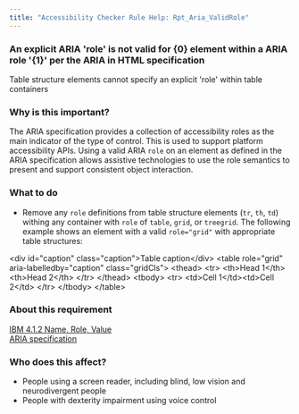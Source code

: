 ```yaml
---
title: "Accessibility Checker Rule Help: Rpt_Aria_ValidRole"
---
```


<div className="toolHelp">
<Row>
<Column colLg={16} colMd={8} colSm={4} className="toolHead">

### An explicit ARIA 'role' is not valid for {0} element within a ARIA role '{1}' per the ARIA in HTML specification

<div id="locLevel"></div>

Table structure elements cannot specify an explicit 'role' within table containers

</Column>
</Row>
<Row>
<Column colLg={11} colMd={5} colSm={4} className="toolMain">

### Why is this important?

The ARIA specification provides a collection of accessibility roles as the main indicator 
of the type of control. This is used to support platform accessibility APIs. Using a valid 
ARIA `role` on an element as defined in the ARIA specification allows assistive 
technologies to use the role semantics to present and support consistent object interaction.

<div id="locSnippet"></div>

### What to do

* Remove any `role` definitions from table structure elements (`tr`, `th`, `td`) withing any 
container with `role` of `table`, `grid`, or `treegrid`. The following example shows an element 
with a valid `role="grid"` with appropriate table structures:

<CodeSnippet type="multi" light={true}> 

&lt;div id="caption" class="caption"&gt;Table caption&lt;/div&gt;
&lt;table role="grid" aria-labelledby="caption" class="gridCls"&gt;
  &lt;thead&gt;
    &lt;tr&gt;
      &lt;th&gt;Head 1&lt;/th&gt;&lt;th&gt;Head 2&lt;/th&gt;
    &lt;/tr&gt;
  &lt;/thead&gt;
  &lt;tbody&gt;
    &lt;tr&gt;
      &lt;td&gt;Cell 1&lt;/td&gt;&lt;td&gt;Cell 2&lt;/td&gt;
    &lt;/tr&gt;
  &lt;/tbody&gt;
&lt;/table&gt;

</CodeSnippet>

</Column>
<Column colLg={5} colMd={3} colSm={4} className="toolLeft">

### About this requirement

[IBM 4.1.2 Name, Role, Value](https://www.ibm.com/able/requirements/requirements/#4_1_2)  
[ARIA specification](https://www.w3.org/TR/wai-aria-1.2/)

### Who does this affect?

* People using a screen reader, including blind, low vision and neurodivergent people
* People with dexterity impairment using voice control

</Column>
</Row>
</div>

